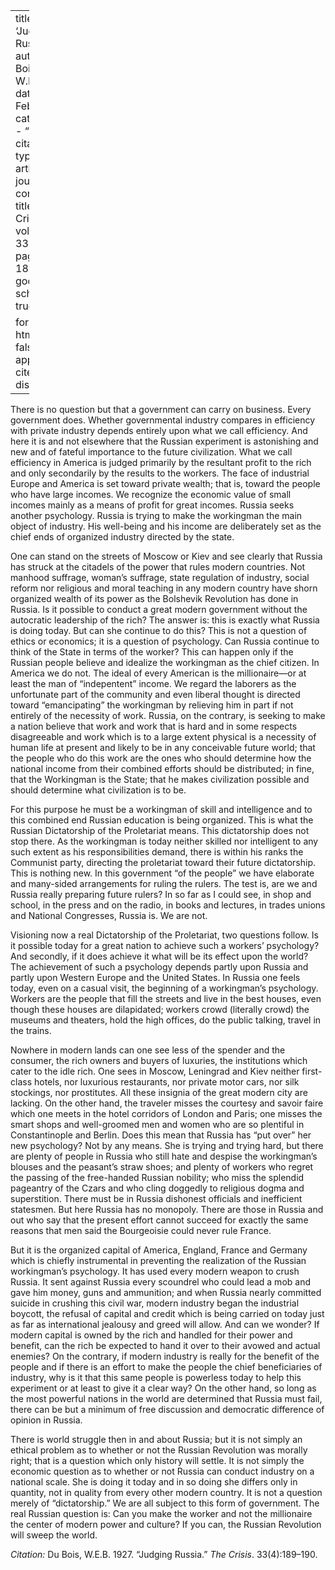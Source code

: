 
---
title: 'Judging Russia'
author: Du Bois, W.E.B.
date: Feb. 1927
categories: 
  - ""
citation: 
  type: article-journal
  container-title: The Crisis
  volume: 33
  issue: 4
  page: 189-190
google-scholar: true

format:
  html:
    toc: false
    appendix-cite-as: display
---


There is no question but that a government can carry on business. Every government does. Whether governmental industry compares in efficiency with private industry depends entirely upon what we call efficiency. And here it is and not elsewhere that the Russian experiment is astonishing and new and of fateful importance to the future civilization. What we call efficiency in America is judged primarily by the resultant profit to the rich and only secondarily by the results to the workers. The face of industrial Europe and America is set toward private wealth; that is, toward the people who have large incomes. We recognize the economic value of small incomes mainly as a means of profit for great incomes. Russia seeks another psychology. Russia is trying to make the workingman the main object of industry. His well-being and his income are deliberately set as the chief ends of organized industry directed by the state.

One can stand on the streets of Moscow or Kiev and see clearly that Russia has struck at the citadels of the power that  rules modern countries. Not manhood suffrage, woman's suffrage, state regulation of industry, social reform nor religious and moral teaching in any modern country have shorn organized wealth of its power as the Bolshevik Revolution has done in Russia. Is it possible to conduct a great modern government without the autocratic leadership of the rich? The answer is: this is exactly what Russia is doing today. But can she continue to do this? This is not a question of ethics or economics; it is a question of psychology. Can Russia continue to think of the State in terms of the worker? This can happen only if the Russian people believe and idealize the workingman as the chief citizen. In America we do not. The ideal of every American is the millionaire---or at least the man of "indepentent" income. We regard the laborers as the unfortunate part of the community and even liberal thought is directed toward "emancipating" the workingman by relieving him in part if not entirely of the necessity of work. Russia, on the contrary, is seeking to make a nation believe that work and work that is hard and in some respects disagreeable and work which is to a large extent physical is a necessity of human life at present and likely to be in any conceivable future world; that the people who do this work are the ones who should determine how the national income from their combined efforts should be distributed; in fine, that the Workingman is the State; that he makes civilization possible and should determine what civilization is to be.

For this purpose he must be a workingman of skill and intelligence and to this combined end Russian education is being organized. This is what the Russian Dictatorship of the Proletariat means. This dictatorship does not stop there. As the workingman is today neither skilled nor intelligent to any such extent as his responsibilities demand, there is within his ranks the Communist party, directing the proletariat toward their future dictatorship. This is nothing new. In this government "of the people" we have elaborate and many-sided arrangements for ruling the rulers. The test is, are we and Russia really preparing future rulers? In so far as I could see, in shop and school, in the press and on the radio, in books and lectures, in trades unions and National Congresses, Russia is. We are not.

Visioning now a real Dictatorship of the Proletariat, two questions follow. Is it possible today for a great nation to achieve such a workers' psychology? And secondly, if it does achieve it what will be its effect upon the world? The achievement of such a psychology depends partly upon Russia and partly upon Western Europe and the United States. In Russia one feels today, even on a casual visit, the beginning of a workingman's psychology. Workers are the people that fill the streets and live in the best houses, even though these houses are dilapidated; workers crowd (literally crowd) the museums and theaters, hold the high offices, do the public talking, travel in the trains.

Nowhere in modern lands can one see less of the spender and the consumer, the rich owners and buyers of luxuries, the institutions which cater to the idle rich. One sees in Moscow, Leningrad and Kiev neither first-class hotels, nor luxurious restaurants, nor private motor cars, nor silk stockings, nor prostitutes. All these insignia of the great modern city are lacking. On the other hand, the traveler misses the courtesy and savoir faire which one meets in the hotel corridors of London and Paris; one misses the smart shops and well-groomed men and women who are so plentiful in Constantinople and Berlin. Does this mean that Russia has "put over" her new psychology? Not by any means. She is trying and trying hard, but there are plenty of people in Russia who still hate and despise the workingman's blouses and the peasant's straw shoes; and plenty of workers who regret the passing of the free-handed Russian nobility; who miss the splendid pageantry of the Czars and who cling doggedly to religious dogma and superstition. There must be in Russia dishonest officials and inefficient statesmen. But here Russia has no monopoly. There are those in Russia and out who say that the present effort cannot succeed for exactly the same reasons that men said the Bourgeoisie could never rule France.

But it is the organized capital of America, England, France and Germany which is chiefly instrumental in preventing the realization of the Russian workingman's psychology. It has used every modern weapon to crush Russia. It sent against Russia every scoundrel who could lead a mob and gave him money, guns and ammunition; and when Russia nearly committed suicide in crushing this civil war, modern industry began the industrial boycott, the refusal of capital and credit which is being carried on today just as far as international jealousy and greed will allow. And can we wonder? If modern capital is owned by the rich and handled for their power and benefit, can the rich be expected to hand it over to their avowed and actual enemies? On the contrary, if modern industry is really for the benefit of the people and if there is an effort to make the people the chief beneficiaries of industry, why is it that this same people is powerless today to help this experiment or at least to give it a clear way? On the other hand, so long as the most powerful nations in the world are determined that Russia must fail, there can be but a minimum of free discussion and democratic difference of opinion in Russia.

There is world struggle then in and about Russia; but it is not simply an ethical problem as to whether or not the Russian Revolution was morally right; that is a question which only history will settle. It is not simply the economic question as to whether or not Russia can conduct industry on a national scale. She is doing it today and in so doing she differs only in quantity, not in quality from every other modern country. It is not a question merely of "dictatorship." We are all subject to this form of government. The real Russian question is: Can you make the worker and not the millionaire the center of modern power and culture? If you can, the Russian Revolution will sweep the world.

*Citation:* Du Bois, W.E.B. 1927. "Judging Russia." *The Crisis*. 33(4):189&ndash;190.